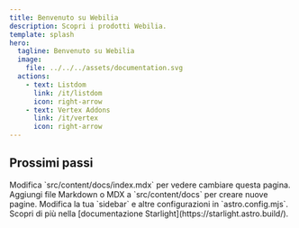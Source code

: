 ```yaml
---
title: Benvenuto su Webilia
description: Scopri i prodotti Webilia.
template: splash
hero:
  tagline: Benvenuto su Webilia
  image:
    file: ../../../assets/documentation.svg
  actions:
    - text: Listdom
      link: /it/listdom
      icon: right-arrow
    - text: Vertex Addons
      link: /it/vertex
      icon: right-arrow
---
```



## Prossimi passi

<CardGrid stagger>
        <Card title="Aggiorna contenuto" icon="pencil">
                Modifica `src/content/docs/index.mdx` per vedere cambiare questa pagina.
        </Card>
        <Card title="Aggiungi nuovo contenuto" icon="add-document">
                Aggiungi file Markdown o MDX a `src/content/docs` per creare nuove pagine.
        </Card>
        <Card title="Configura il tuo sito" icon="setting">
                Modifica la tua `sidebar` e altre configurazioni in `astro.config.mjs`.
        </Card>
        <Card title="Leggi la documentazione" icon="open-book">
                Scopri di più nella [documentazione Starlight](https://starlight.astro.build/).
        </Card>
</CardGrid>
